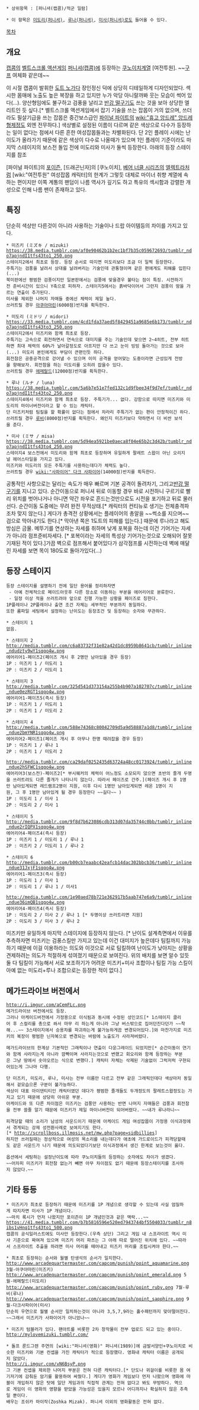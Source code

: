  * 상위항목 : [퍼니셔(캡콤)/적군 일람]

 * 이 항목은 [[미도리(퍼니셔)]], [[루나(퍼니셔)]], [[미사(퍼니셔)]]로도 들어올 수 있다.


[[목차]]
== 개요 ==
[[캡콤]]의 [[벨트스크롤 액션게임]] [[퍼니셔(캡콤)]]에 등장하는 [[쿠노이치]]계열 [여전투원].
~~[[구프]] 여체화 같은데~~

이 시절 캡콤이 발휘한 [[도트 노가다]] 장인정신 덕에 상당히 디테일하게 디자인되었다. 섹시한 몸매에 노출도 높은 복장을 하고 있지만 누가 악당 아니랄까봐 웃는 모습이 썩어 있다(...). 양산형임에도 불구하고 검풍을 날리고 [[반강 떨구기]]도 쓰는 것을 보아 상당한 엘리트인 듯 싶다.[* 벨트스크롤 액션게임에서 잡기 기술을 쓰는 잡몹이 거의 없으며, 쓰더라도 필살기급을 쓰는 잡몹은 중간보스급인 [[파이널 파이트]]의 [[wiki:"휴고 앙드레" 앙드레 형제]]정도 외엔 전무하다.] 
색상별로 설정된 이름이 다르며 같은 색상으로 다수가 등장하는 일이 없다는 점에서 다른 흔한 여성잡몹들과는 차별화된다. 단 2인 플레이 시에는 난이도가 올라가기 때문에 같은 색상이 다수로 나올때가 있으며 1인 플레이 기준이라도 마지막 스테이지의 보스전 돌입 전에 미도리와 미사가 둘씩 등장한다. 아래의 등장 스테이지를 참조

[파이널 파이트]의 [[포이즌]], [드래곤닌자]의 [쿠노이치], [[베어 너클 시리즈]]의 [[엘렉트라]]처럼 [wiki:"여전투원" 여성잡몹 캐릭터]의 한계가 그렇듯 대체로 마이너 취향 계열에 속하는 편이지만 이쪽 계통의 팬덤이 나름 역사가 깊기도 하고 특유의 섹시함과 강렬한 개성으로 인해 나름 팬이 존재하고 있다.


== 특징 ==
단순히 색상만 다른것이 아니라 사용하는 기술이나 드랍 아이템등의 차이를 가지고 있다.

 * 미즈키 (ミズキ / mizuki)
 https://38.media.tumblr.com/af0e90462b1b2ec1bf7b35c059672693/tumblr_ndo7apjndI1tfs43to1_250.png
 스테이지2에서 최초로 등장. 등장 순서로 따지면 미도리보다 조금 더 일찍 등장한다.
 주특기는 검풍을 날려서 상대를 날려버리는 기술인데 관통형이며 같은 편에게도 피해를 입힌다(...)
 북미판에선 평범한 검풍이지만 일본판에서는 검풍에 맞을경우 불타는 점이 특징. 시전하기전 준비시간이 있으니 Y축으로 피하자. 스테이지5에서는 흙바닥이어서 그런지 검풍이 땅을 가르는 연출이 추가된다.
 미사를 제외한 나머지 자매들 중에선 체력이 제일 높다.
 쓰러트릴 경우 [[아쿠아마린]](6000점)반지를 획득한다.

 * 미도리 (ミドリ / midori)
 https://33.media.tumblr.com/4cd1fda37aed5f8429451a9685e6b173/tumblr_ndo7apjndI1tfs43to3_250.png 
 스테이지2에서 미즈키와 함께 최초로 등장.  
 주특기는 고속으로 회전하면서 연속으로 대미지를 주는 기술인데 맞으면 2~4히트, 전부 히트하면 최대 체력의 60%가 날아갈정도로 아프지만 다 쓰고 눈이 빙빙 돌아가는 것으로 보아(...) 미도리 본인에게도 부담이 큰편인듯 하다. 
 회전참은 공중공격으로 걷어낼 수 있으며 이미 공격을 얻어맞는 도중이라면 근성있게 전방을 향해보자. 회전참을 하는 미도리를 오히려 잡을수 있다.
 쓰러트릴 경우 [[에메랄드]](12000점)반지를 획득한다.

 * 루나 (ルナ / luna)
 https://38.media.tumblr.com/5a6b7e51e7fed132c1d9fbee34f9d7ef/tumblr_ndo7apjndI1tfs43to2_250.png
 스테이지4에서 미즈키와 함께 최초로 등장. 주특기가... 없다. 강함으로 따지면 미즈키와 미도리의 마이너버전이라고 할 수 있는 캐릭터.
 단 미즈키처럼 팀킬을 할 확률이 없다는 점에서 차라리 주특기가 없는 편이 안정적이긴 하다.
 쓰러트릴 경우 [[루비]](8000점)반지를 획득한다. 왜인지 미즈키보다 약하면서 더 비싼 보석을 준다.

 * 미사 (ミサ / misa)
 https://38.media.tumblr.com/5d94ea5921be0aeca8f04e65b2c3d42b/tumblr_ndo7apjndI1tfs43to4_250.png 
 스테이지4 보스전에서 미도리와 함께 최초로 등장하며 유일하게 팔레트 스왑이 아닌 오리지널 헤어스타일을 가지고 있다.
 미즈키와 미도리의 모든 주특기를 사용하는데다가 체력도 높다.
 쓰러트릴 경우 [[wiki:"사파이어" 다크 사파이어]](14000점)반지를 획득한다.

공통적인 사항으로는 달리는 속도가 매우 빠르며 기본 공격이 돌려차기, 그리고[[반강 떨구기]]를 지니고 있다. 순간이동으로 퍼니셔 뒤로 이동할 경우 바로 시전하니 구르기로 빨리 위치를 벗어나거나 아니면 약간 좌우로 흔드는것만으로도 시전을 포기하고 뒤로 물러선다. 순간이동 도중에는 무려 완전 무적상태.[* 캐릭터의 컨티뉴로 생기는 전체충격파조차 맞지 않는다.] 게다가 총격전 상황에서는 플레이어의 총알을 ~~썩소를 지으며~~검으로 막아내기도 한다.[* 막아낸 쪽은 1도트의 피해를 입는다.] 때문에 루나라고 해도 방심은 금물. 메뚜기를 연상하는 자세를 취하며 낮게 포복을 하는데 이건 기어가는 자세가 아니라 점프준비자세다. [* 포복이라는 자세의 특성상 기어가는것으로 오해되어 잘못 기재된 적이 있다.]가끔 벽으로 점프해서 붙어있다가 삼각점프를 시전하는데 벽에 매달린 자세를 보면 목이 180도로 돌아가있다(...)


== 등장 스테이지 ==
 등장 스테이지를 설명하기 전에 일단 용어를 정리하자면
  - 아예 전체적으로 페이드아웃후 다른 장소로 이동하는 부분을 에어리어로 분류한다.
  - 일정 이상 적을 쓰러트려야 앞으로 진행 가능한 상황을 페이즈로 칭한다.
 1P플레이나 2P플레이나 출연 조건 자체는 세부적인 부분까지 동일하다.
 또한 롬파일 세팅에서 설정하는 난이도는 등장조건 및 등장하는 숫자와 무관하다.

 * 스테이지 1
 없음.


 * 스테이지 2
 http://media.tumblr.com/c6a83732f31e82a42d1dc8959b8641cb/tumblr_inline_ndudzty9wY1sqqo4w.png
 에어리어1-페이즈2(페이즈 개시 후 2명만 남아있을 경우 등장)
 1P : 미즈키 1 / 미도리 1
 2P : 미즈키 2 / 미도리 1


 * 스테이지 3
 http://media.tumblr.com/325d541d373154a255b4b907a102707c/tumblr_inline_ndue0ezRGT1sqqo4w.png
 에어리어1-페이즈5(즉시 등장)
 1P : 미즈키 1 / 미도리 1
 2P : 미즈키 1 / 미도리 2


 * 스테이지 4
 http://media.tumblr.com/588e74368c80042709d5a9d58887a1d8/tumblr_inline_ndue2bmYNR1sqqo4w.png
 에어리어2-페이즈1(페이즈 개시 후 아무나 한명 때려잡을 경우 등장)
 1P : 미즈키 1 / 루나 1
 2P : 미즈키 1 / 미도리 2

 http://media.tumblr.com/ca29daf0252435d63724a48cc0173924/tumblr_inline_ndue2hSFWC1sqqo4w.png
 에어리어3(보스전)-페이즈2[* 부시웨커의 체력이 어느정도 소모되지 않으면 초반의 졸개 두명을 쓰러트려도 다른 졸개가 나타나지 않는다. 따라서 페이즈로 간주.](페이즈 개시 후 1명만 남아있게되면 레드램프2명이 지원, 이후 다시 1명만 남아있게되면 레온 1명이 지원, 그 후 1명만 남아있게 될 경우 등장한다 ~~길다~~ )
 1P : 미도리 1 / 미사 1
 2P : 미도리 2 / 미사 1


 * 스테이지 5
 http://media.tumblr.com/9f8d7b623086cdb313d07da35744c0bb/tumblr_inline_ndue2rIQPX1sqqo4w.png
 에어리어4-페이즈4(즉시 등장)
 1P : 미즈키 1 / 미도리 1 / 루나 1
 2P : 미즈키 2 / 미도리 1 / 루나 2


 * 스테이지 6
 http://media.tumblr.com/b00cb7eaabc42eafcb14dac302bbcb36/tumblr_inline_ndue31JxjF1sqqo4w.png
 에어리어1-페이즈3(즉시 등장)
 1P : 미도리 1 / 미사 1 
 2P : 미도리 1 / 루나 1 / 미사1

 http://media.tumblr.com/1e90aed78b721e362917b5aab747e6a9/tumblr_inline_ndue36imQB1sqqo4w.png
 에어리어4-페이즈4(즉시 등장)
 1P : 미도리 2 / 미사 2 / 루나 1 [* 두명이상 쓰러트리면 지원]
 2P : 미도리 3 / 미사 3 / 루나 2


미즈키만 유일하게 마지막 스테이지에 등장하지 않는다.
[* 난이도 설계측면에서 이유를 추측하자면 미즈키는 검풍스킬만 가지고 있는데 이건 대미지가 높은데다 팀킬까지 가능하기 때문에 이걸 이용하라는 의도와 이것으로 서로 팀킬하여 난이도가 낮아지는 상황을 견제하려는 의도가 적절하게 섞여졌기 때문으로 보여진다. 위의 배치를 보면 알수 있듯 둘 다 팀킬이 가능해서 서로 보조하기가 어려운 미즈키+미사 조합이나 팀킬 가능 스킬이 아예 없는 미도리+루나 조합으로는 등장한 적이 없다.]


== 메가드라이브 버전에서 ==
 http://i.imgur.com/aCemFLc.png
 메가드라이브 버전에서도 등장. 
 그러나 아케이드버전에서 가정용으로 이식됨과 동시에 수정된 성인코드[* 1스테이지 클리어 후 스컬리를 총으로 쏴서 마무 리 하는게 아니라 그냥 버스밖으로 집어던진다던가 ~~착해...~~ 3스테이지에서 승용차를 파괴하는게 불가능하게끔 변경되어있다.]와 마찬가지로 미즈키의 복장이 평범한 닌자복으로 변경되는 바람에 노출도가 사라져버렸다.

 메가드라이브의 한계상 기본적인 그래픽이나 연출이 다운그레이드 되었지만[* 순간이동이 연기와 함께 사라지는게 아니라 깜빡이며 사라지는것으로 변했고 회오리와 함께 등장하는 부분은 그냥 땅에서 솟아오르는 식으로 변했다.] 캐릭터 자체는 삭제된 기술없이 그럭저럭 구현되어있는게 그나마 다행.

 단 미즈키, 미도리, 루나, 미사는 전부 이름만 다르고 전부 같은 그래픽인데다 색상마저 동일해서 겉모습으론 구분이 불가능하다.
 색상이 대표 아이덴티티인 캐릭터였던 데다가 평범한 졸개들도 두개정도의 팔레트스왑정도는 가지고 있기 때문에 상당히 아쉬운 부분.
 아케이드와 또 다른 차이점은 미즈키는 검풍만 사용하는 반면 나머지 자매들은 검풍과 회전참을 전부 쓸줄 알기 때문에 미즈키가 제일 마이너버전이 되어버렸다. ~~내가 루나라니~~

 피격당할 때의 소리가 남성의 사운드이기 때문에 아케이드 게임 여성잡몹이 가정용 이식과정에서 겪게되는 강제 성전환사례로 보여지기도 한다.[* http://scrollboss.illmosis.net/mw.php?page=sidbillies]
 하지만 쓰러질때는 정상적으로 여성의 목소리를 내는데다가 애초에 가드로이드가 피격당할때도 같은 사운드가 나기 때문에 의도되었다기보단 이식과정에서 생긴 한계로 보는것이 옳다.

 옵션에서 세팅하는 설정난이도에 따라 쿠노이치들의 등장하는 숫자에도 차이가 생겼다.
 ~~어차피 미즈키가 회전참 없는거 빼면 아무 차이점도 없기 때문에 등장스테이지를 조사하지 않았다.~~


== 기타 등등 ==
 * 미즈키가 최초로 등장하기 때문에 미즈키를 1P 개념으로 생각할 수 있는데 사실 엄밀하게 따지자면 미사가 1P 개념이다.
 ~~마치 록시가 먼저 나왔지만 포이즌이 1P 개념인것과 같은 맥락...~~
 https://41.media.tumblr.com/b7b5816596e520ed7943744bf5504033/tumblr_n8ibs1vHnq1tfs43to1_500.png
 캡콤의 공식일러스트에도 미사만 등장한다.(우측 상단) 그리고 게임 내 스프라이트 역시 미사 기준으로 짜여져 있으며 미즈키 머리 파츠는 그 아래 따로 떨어진 위치에 있다. ~~따라서 스프라이트 추출을 하려면 미사 머리를 떼어내고 미즈키 머리를 조립시켜야 한다.~~


 * 최초로 등장하는 순서와 월별 탄생석의 순서가 일치한다.
 http://www.arcadequartermaster.com/capcom/punish/point_aquamarine.png 3월-아쿠아마린(미즈키)
 http://www.arcadequartermaster.com/capcom/punish/point_emerald.png 5월-에메랄드(미도리)
 http://www.arcadequartermaster.com/capcom/punish/point_ruby.png 7월-루비(루나)
 http://www.arcadequartermaster.com/capcom/punish/point_sapphire.png 9월-다크사파이어(미사)
 단순히 우연으로 월별 순서만 일치하는것이 아니라 3,5,7,9라는 홀수패턴까지 맞아떨어진다.
 ~~그래서 미즈키가 사파이어가 아니었나~~


 * 미즈키 텀블러가 있다. 팬아트를 비롯한 2차 창작물이 전부 업로드 되고 있는 중이다.
 http://mylovemizuki.tumblr.com/


 * 돌프 룬드그렌 주연의 [wiki:"퍼니셔(영화)" 퍼니셔(1989)]에 금발서양인+쿠노이치로 비슷한 미즈키와 기본 컨셉을 가진 캐릭터가 적으로 등장했다. 영화내 캐릭터 이름은 공개되지 않았다.
 http://i.imgur.com/vN6BsyP.png
 그 기본 컨셉을 제외한 나머지 부분은 전혀 다른 캐릭터다.[* 단도나 귀걸이를 비롯한 몸 여기저기에 감춰둔 암기를 활용하여 싸웠다.] 게다가 영화가 게임보다 먼저 나왔으며 영화에 마블이 개입하지 않은 탓에 일단 게임과의 직접적 관계는 전혀 없다고 봐도 무방하다. 역으로 게임이 이 영화의 영향을 받았을 가능성은 있을지 모르나 어디까지나 확실하지 않은 추측일 뿐이다.
 배우는 조쉬카 마이작(Zoshka Mizak). 퍼니셔 이외의 영화활동은 전혀 없다.
